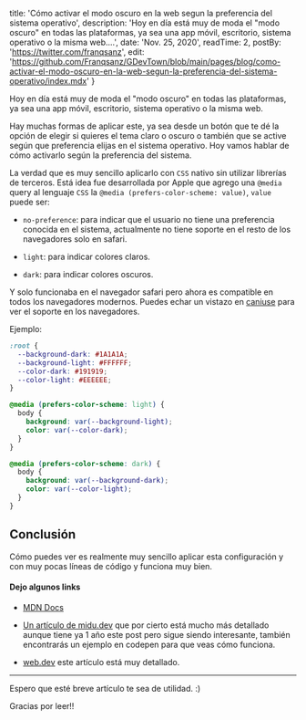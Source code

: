 
  title: 'Cómo activar el modo oscuro en la web segun la preferencia del sistema operativo',
  description: 'Hoy en día está muy de moda el "modo oscuro" en todas las plataformas, ya sea una app móvil, escritorio, sistema operativo o la misma web....',
  date: 'Nov. 25, 2020',
  readTime: 2,
  postBy: 'https://twitter.com/franqsanz',
  edit: 'https://github.com/Franqsanz/GDevTown/blob/main/pages/blog/como-activar-el-modo-oscuro-en-la-web-segun-la-preferencia-del-sistema-operativo/index.mdx'
}


Hoy en día está muy de moda el "modo oscuro" en todas las plataformas, ya sea una app móvil, escritorio, sistema operativo o la misma web.

Hay muchas formas de aplicar este, ya sea desde un botón que te dé la opción de elegir si quieres el tema claro o oscuro o también que se active según que preferencia elijas en el sistema operativo.
Hoy vamos hablar de cómo activarlo según la preferencia del sistema.

La verdad que es muy sencillo aplicarlo con `CSS` nativo sin utilizar librerías de terceros. Está idea fue desarrollada por Apple que agrego una `@media` query al lenguaje `CSS` la `@media (prefers-color-scheme: value)`,
`value` puede ser:

* `no-preference`: para indicar que el usuario no tiene una preferencia conocida en el sistema, actualmente no tiene soporte en el resto de los navegadores solo en safari.

* `light`: para indicar colores claros.

* `dark`: para indicar colores oscuros.

Y solo funcionaba en el navegador safari pero ahora es compatible en todos los navegadores modernos.
Puedes echar un vistazo en [caniuse](https://caniuse.com/?search=prefers-color-scheme) para ver el soporte en los navegadores.

Ejemplo:

```CSS
:root {
  --background-dark: #1A1A1A;
  --background-light: #FFFFFF;
  --color-dark: #191919;
  --color-light: #EEEEEE;
}

@media (prefers-color-scheme: light) {
  body {
    background: var(--background-light);
    color: var(--color-dark);
  }
}

@media (prefers-color-scheme: dark) {
  body {
    background: var(--background-dark);
    color: var(--color-light);
  }
}
```

## Conclusión

Cómo puedes ver es realmente muy sencillo aplicar esta configuración y con muy pocas líneas de código y funciona muy bien.

#### Dejo algunos links

* [MDN Docs](https://developer.mozilla.org/en-US/docs/Web/CSS/@media/prefers-color-scheme)

* [Un artículo de midu.dev](https://midu.dev/prefers-color-scheme-la-nueva-media-feature-de-css-para-detectar-el-aspecto-del-sistema-operativo-del-usuario/) que por cierto está mucho más detallado aunque tiene ya 1 año este post pero sigue siendo interesante, también encontrarás un ejemplo en codepen para que veas cómo funciona.

* [web.dev](https://web.dev/prefers-color-scheme/) este artículo está muy detallado.

---

Espero que esté breve artículo te sea de utilidad. :)

Gracias por leer!!
